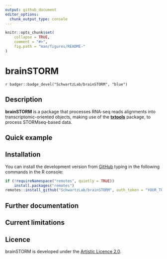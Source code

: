 ```yaml
---
output: github_document
editor_options: 
  chunk_output_type: console
---
```


```r
knitr::opts_chunk$set(
    collapse = TRUE,
    comment = "#>",
    fig.path = "man/figures/README-"
)
```

# brainSTORM

<!-- badges: start -->
`r badger::badge_devel("SchwartzLab/brainSTORM", "blue")`
<!-- badges: end -->

## Description 

**brainSTORM** is a package that processes RNA-seq reads alignments into 
transcriptomic-oriented objects, making use of the 
[**txtools**](https://github.com/AngelCampos/txtools) package, to
process STORMseq-based data.

## Quick example

## Installation

You can install the development version from
[GitHub](https://github.com/SchwartzLab/brainSTORM) typing in the following 
commands in the R console:

```r
if (!requireNamespace("remotes", quietly = TRUE))
    install.packages("remotes")
remotes::install_github("SchwartzLab/brainSTORM", auth_token = "YOUR_TOKEN")
```

## Further documentation
    
## Current limitations

## Licence

brainSTORM is developed under the [Artistic Licence 2.0](https://opensource.org/licenses/Artistic-2.0).

